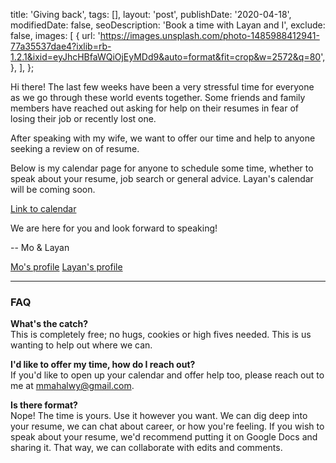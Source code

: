 
  title: 'Giving back',
  tags: [],
  layout: 'post',
  publishDate: '2020-04-18',
  modifiedDate: false,
  seoDescription: 'Book a time with Layan and I',
  exclude: false,
  images: [
    {
      url:
        'https://images.unsplash.com/photo-1485988412941-77a35537dae4?ixlib=rb-1.2.1&ixid=eyJhcHBfaWQiOjEyMDd9&auto=format&fit=crop&w=2572&q=80',
    },
  ],
};

<BlogMeta meta={meta} />

Hi there!
The last few weeks have been a very stressful time for everyone as we go through these world events together.
Some friends and family members have reached out asking for help on their resumes in fear of losing their job or recently lost one.

After speaking with my wife, we want to offer our time and help to anyone seeking a review on of resume.

Below is my calendar page for anyone to schedule some time, whether to speak about your resume, job search or general advice. Layan's calendar will be coming soon.

[Link to calendar](https://x.ai/calendar/mmahalwy/resume)

We are here for you and look forward to speaking!

-- Mo & Layan

[Mo's profile](http://linkedin.com/in/mmahalwy)
[Layan's profile](https://www.linkedin.com/in/layan-kutob-1a05a521/)

<Spacing my={32}>
  <hr />
</Spacing>

### FAQ

**What's the catch?**<br />
This is completely free; no hugs, cookies or high fives needed. This is us wanting to help out where we can.

**I'd like to offer my time, how do I reach out?**<br />
If you'd like to open up your calendar and offer help too, please reach out to me at [mmahalwy@gmail.com](mailto:mmahalwy@gmail.com).

**Is there format?**<br />
Nope! The time is yours. Use it however you want. We can dig deep into your resume, we can chat about career, or how you're feeling.
If you wish to speak about your resume, we'd recommend putting it on Google Docs and sharing it. That way, we can collaborate with
edits and comments.
